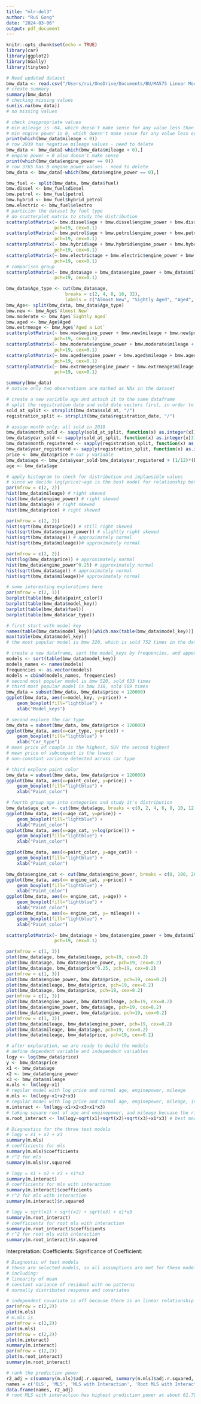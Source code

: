 ```yaml
---
title: "mlr-del3"
author: "Rui Gong"
date: "2024-03-06"
output: pdf_document
---
```


```r
knitr::opts_chunk$set(echo = TRUE)
library(car)
library(ggplot2)
library(GGally)
library(tinytex)
```

```r
# Read updated dataset
bmw_data <- read.csv("/Users/rui/OneDrive/Documents/BU/MA575 Linear Models/Labs/Lab2/BMW Price Data/BMW-pricing.csv", header=TRUE, as.is=TRUE)
# create summary
summary(bmw_data)
# checking missing values
sum(is.na(bmw_data))
# no missing values

# check inappropriate values
# min mileage is -64, which doesn't make sense for any value less than 0
# min engine power is 0, which doesn't make sense for any value less or equal to 0
print(which(bmw_data$mileage < 0))
# row 2939 has negative mileage values - need to delete
bmw_data <- bmw_data[-which(bmw_data$mileage < 0),]
# engine power = 0 also doesn't make sense
print(which(bmw_data$engine_power == 0))
# row 3765 has 0 engine power values - need to delete
bmw_data <- bmw_data[-which(bmw_data$engine_power == 0),]
```
```r
bmw_fuel <- split(bmw_data, bmw_data$fuel)
bmw.dissel <- bmw_fuel$diesel
bmw.petrol <- bmw_fuel$petrol
bmw.hybrid <- bmw_fuel$hybrid_petrol
bmw.electric <- bmw_fuel$electro
# particion the dataset by fuel type
# do scatterplot matrix to study the distribution
scatterplotMatrix(~ bmw.dissel$age + bmw.dissel$engine_power + bmw.dissel$mileage + bmw.dissel$price,
                  pch=19, cex=0.1)
scatterplotMatrix(~ bmw.petrol$age + bmw.petrol$engine_power + bmw.petrol$mileage + bmw.petrol$price,
                  pch=19, cex=0.1)
scatterplotMatrix(~ bmw.hybrid$age + bmw.hybrid$engine_power + bmw.hybrid$mileage + bmw.hybrid$price,
                  pch=19, cex=0.1)
scatterplotMatrix(~ bmw.electric$age + bmw.electric$engine_power + bmw.electric$mileage + bmw.electric$price,
                  pch=19, cex=0.1)
# comparison group
scatterplotMatrix(~ bmw_data$age + bmw_data$engine_power + bmw_data$mileage + bmw_data$price,
                  pch=19, cex=0.1)
```

```r
bmw_data$Age_type <- cut(bmw_data$age,
                      breaks = c(2, 4, 8, 16, 32),
                      labels = c("Almost New", "Sightly Aged", "Aged", "Aged a Lot"))
bmw_Age<- split(bmw_data, bmw_data$Age_type)
bmw.new <- bmw_Age$`Almost New`
bmw.moderate <- bmw_Age$`Sightly Aged`
bmw.aged <- bmw_Age$Aged
bmw.extrmeage <- bmw_Age$`Aged a Lot`
scatterplotMatrix(~ bmw.new$engine_power + bmw.new$mileage + bmw.new$price,
                  pch=19, cex=0.1)
scatterplotMatrix(~ bmw.moderate$engine_power + bmw.moderate$mileage + bmw.moderate$price,
                  pch=19, cex=0.1)
scatterplotMatrix(~ bmw.aged$engine_power + bmw.aged$mileage + bmw.aged$price,
                  pch=19, cex=0.1)
scatterplotMatrix(~ bmw.extrmeage$engine_power + bmw.extrmeage$mileage + bmw.extrmeage$price,
                  pch=19, cex=0.1)
```


```r
summary(bmw_data)
# notice only two observations are marked as NAs in the dataset
```
```r
# create a new variable age and attach it to the same dataframe
# split the registration date and sold date vectors first, in order to calculate age
sold_at_split <- strsplit(bmw_data$sold_at, "/")
registration_split <- strsplit(bmw_data$registration_date, "/")

# assign month only; all sold in 2018
bmw_data$month_sold <- sapply(sold_at_split, function(x) as.integer(x[1]))
bmw_data$year_sold <- sapply(sold_at_split, function(x) as.integer(x[3]))
bmw_data$month_registered <- sapply(registration_split, function(x) as.integer(x[1]))
bmw_data$year_registered <- sapply(registration_split, function(x) as.integer(x[3]))
price <- bmw_data$price # our y variable
bmw_data$age <- bmw_data$year_sold-bmw_data$year_registered + (1/12)*(bmw_data$month_sold - bmw_data$month_registered) # our x variable
age <- bmw_data$age
```

```r
# apply histogram to check for distribution and implausible values
# since we decide log(price)~age is the best model for relationship between price and age, we will use log(price) in the histogram and scatterplot
par(mfrow = c(2, 2))
hist(bmw_data$mileage) # right skewed
hist(bmw_data$engine_power) # right skewed
hist(bmw_data$age) # right skewed
hist(bmw_data$price) # right skewed

par(mfrow = c(2, 2))
hist(sqrt(bmw_data$price)) # still right skewed
hist(sqrt(bmw_data$engine_power)) # slightly right skewed
hist(sqrt(bmw_data$age)) # approximately normal
hist(sqrt(bmw_data$mileage))# approximately normal

par(mfrow = c(2, 2))
hist(log(bmw_data$price)) # approximately normal
hist(bmw_data$engine_power^0.25) # approximately normal
hist(sqrt(bmw_data$age)) # approximately normal
hist(sqrt(bmw_data$mileage))# approximately normal
```


```r
# some interesting explorations here
par(mfrow = c(2, 1))
barplot(table(bmw_data$paint_color))
barplot(table(bmw_data$model_key))
barplot(table(bmw_data$fuel))
barplot(table(bmw_data$car_type))

# first start with model key
names(table(bmw_data$model_key))[which.max(table(bmw_data$model_key))]
max(table(bmw_data$model_key))
# the most popular model is bmw 320, which is sold 752 times in the dataset

# create a new dataframe, sort the model_keys by frequencies, and append them side by side
models <- sort(table(bmw_data$model_key))
models_names <- names(models)
frequencies <- as.vector(models)
models = cbind(models_names, frequencies)
# second most popular model is bmw 520, sold 633 times
# third most popular model is bmw 318, sold 569 times
bmw_data = subset(bmw_data, bmw_data$price < 120000)
ggplot(bmw_data, aes(x=model_key, y=price)) +
    geom_boxplot(fill="lightblue") +
    xlab("Model_keys")

# second explore the car type
bmw_data = subset(bmw_data, bmw_data$price < 120000)
ggplot(bmw_data, aes(x=car_type, y=price)) +
    geom_boxplot(fill="lightblue") +
    xlab("Car_type")
# mean price of couple is the highest, SUV the second highest
# mean price of subcompact is the lowest
# non-constant variance detected across car type

# third explore paint color
bmw_data = subset(bmw_data, bmw_data$price < 120000)
ggplot(bmw_data, aes(x=paint_color, y=price)) +
    geom_boxplot(fill="lightblue") +
    xlab("Paint_color")

# fourth group age into categories and study it's distribution
bmw_data$age_cat <- cut(bmw_data$age, breaks = c(0, 2, 4, 6, 8, 10, 12, 14, 16, 18, 20))
ggplot(bmw_data, aes(x=age_cat, y=price)) +
    geom_boxplot(fill="lightblue") +
    xlab("Paint_color")
ggplot(bmw_data, aes(x=age_cat, y=log(price))) +
    geom_boxplot(fill="lightblue") +
    xlab("Paint_color")

ggplot(bmw_data, aes(x=paint_color, y=age_cat)) +
    geom_boxplot(fill="lightblue") +
    xlab("Paint_color")

bmw_data$engine_cat <- cut(bmw_data$engine_power, breaks = c(0, 100, 200, 300, 600), labels = c('low', 'medium', 'high', 'very high'))
ggplot(bmw_data, aes(x= engine_cat, y=price)) +
    geom_boxplot(fill="lightblue") +
    xlab("Paint_color")
ggplot(bmw_data, aes(x= engine_cat, y=age)) +
    geom_boxplot(fill="lightblue") +
    xlab("Paint_color")
ggplot(bmw_data, aes(x= engine_cat, y= mileage)) +
    geom_boxplot(fill="lightblue") +
    xlab("Paint_color")
```

```r
scatterplotMatrix(~ bmw_data$age + bmw_data$engine_power + bmw_data$mileage + bmw_data$price,
                  pch=19, cex=0.1)
```

```r
par(mfrow = c(1, 3))
plot(bmw_data$age, bmw_data$mileage, pch=19, cex=0.2)
plot(bmw_data$age, bmw_data$engine_power, pch=19, cex=0.2)
plot(bmw_data$age, bmw_data$price^0.25, pch=19, cex=0.2)
par(mfrow = c(1, 3))
plot(bmw_data$engine_power, bmw_data$price, pch=19, cex=0.2)
plot(bmw_data$mileage, bmw_data$price, pch=19, cex=0.2)
plot(bmw_data$age, bmw_data$price, pch=19, cex=0.2)
par(mfrow = c(1, 3))
plot(bmw_data$engine_power, bmw_data$mileage, pch=19, cex=0.2)
plot(bmw_data$engine_power, bmw_data$age, pch=19, cex=0.2)
plot(bmw_data$engine_power, bmw_data$price, pch=19, cex=0.2)
par(mfrow = c(1, 3))
plot(bmw_data$mileage, bmw_data$engine_power, pch=19, cex=0.2)
plot(bmw_data$mileage, bmw_data$age, pch=19, cex=0.2)
plot(bmw_data$mileage, bmw_data$price, pch=19, cex=0.2)
```

```r
# after exploration, we are ready to build the models
# define dependent variable and independent variables
logy <- log(bmw_data$price)
y <- bmw_data$price
x1 <- bmw_data$age
x2 <- bmw_data$engine_power
x3 <- bmw_data$mileage
m.ols <- lm(logy~x1)
# regular model with log price and normal age, enginepower, mileage
m.mls <- lm(logy~x1+x2+x3)
# regular model with log price and normal age, enginepower, mileage, include interaction term between age and mileage because the linear pattern in scatterplot of age and mileage
m.interact <- lm(logy~x1+x2+x3+x1*x3)
# taking square root of age and enginepower, and mileage becuase the right skewness, and include interaction term
m.root_interact <- lm(logy~sqrt(x1)+sqrt(x2)+sqrt(x3)+x1*x3) # best model in multiple regression

# Diagnostics for the three test models
# logy = x1 + x2 + x3
summary(m.mls)
# coefficients for mls
summary(m.mls)$coefficients
# r^2 for mls
summary(m.mls)$r.squared

# logy = x1 + x2 + x3 + x1*x3
summary(m.interact)
# coefficients for mls with interaction
summary(m.interact)$coefficients
# r^2 for mls with interaction
summary(m.interact)$r.squared

# logy = sqrt(x1) + sqrt(x2) + sqrt(x3) + x1*x3
summary(m.root_interact)
# coefficients for root mls with interaction
summary(m.root_interact)$coefficients
# r^2 for root mls with interaction
summary(m.root_interact)$r.squared
```
Interpretation:
Coefficients:
Significance of Coefficient:



```r
# Diagnostic of test models
# those are selected models, so all assumptions are met for these models
# including:
# linearity of mean
# constant variance of residual with no patterns 
# normally distributed response and covariates

# independent covariate is off because there is an linear relationship between age and mileage show in the scatterplot, so interaction term included to reduce the influence
par(mfrow = c(2,2))
plot(m.ols)
# m.mls is 
par(mfrow = c(2,2))
plot(m.mls)
par(mfrow = c(2,2))
plot(m.interact)
summary(m.interact)
par(mfrow = c(2,2))
plot(m.root_interact)
summary(m.root_interact)

# rank the prediction power
r2_adj = c(summary(m.ols)$adj.r.squared, summary(m.mls)$adj.r.squared, summary(m.interact)$adj.r.squared, summary(m.root_interact)$adj.r.squared)
names = c('OLS', 'MLS', 'MLS with Interaction', 'Root MLS with Interaction')
data.frame(names, r2_adj)
# root MLS with interaction has highest prediction power at about 61.79%
```


